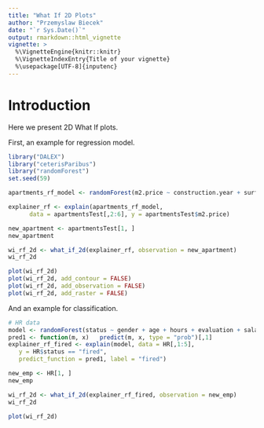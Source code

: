 ```yaml
---
title: "What If 2D Plots"
author: "Przemyslaw Biecek"
date: "`r Sys.Date()`"
output: rmarkdown::html_vignette
vignette: >
  %\VignetteEngine{knitr::knitr}
  %\VignetteIndexEntry{Title of your vignette}
  %\usepackage[UTF-8]{inputenc}
---
```


# Introduction

Here we present 2D What If plots.

First, an example for regression model.

```r
library("DALEX")
library("ceterisParibus")
library("randomForest")
set.seed(59)

apartments_rf_model <- randomForest(m2.price ~ construction.year + surface + floor + no.rooms + district, data = apartments)

explainer_rf <- explain(apartments_rf_model,
      data = apartmentsTest[,2:6], y = apartmentsTest$m2.price)

new_apartment <- apartmentsTest[1, ]
new_apartment

wi_rf_2d <- what_if_2d(explainer_rf, observation = new_apartment)
wi_rf_2d

plot(wi_rf_2d)
plot(wi_rf_2d, add_contour = FALSE)
plot(wi_rf_2d, add_observation = FALSE)
plot(wi_rf_2d, add_raster = FALSE)
```

And an example for classification.

```r
# HR data
model <- randomForest(status ~ gender + age + hours + evaluation + salary, data = HR)
pred1 <- function(m, x)   predict(m, x, type = "prob")[,1]
explainer_rf_fired <- explain(model, data = HR[,1:5],
   y = HR$status == "fired",
   predict_function = pred1, label = "fired")

new_emp <- HR[1, ]
new_emp

wi_rf_2d <- what_if_2d(explainer_rf_fired, observation = new_emp)
wi_rf_2d

plot(wi_rf_2d)
```

